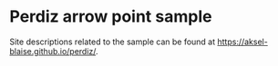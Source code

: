 # Perdiz arrow point sample

Site descriptions related to the sample can be found at [https://aksel-blaise.github.io/perdiz/](https://aksel-blaise.github.io/perdiz/).
